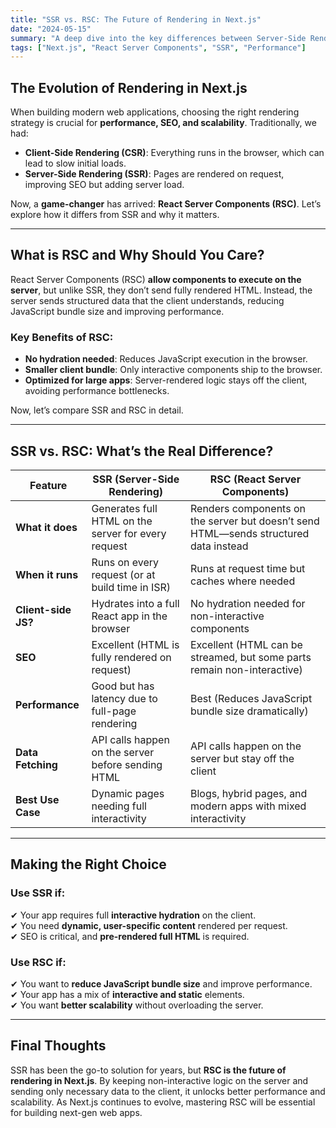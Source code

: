 ```yaml
---
title: "SSR vs. RSC: The Future of Rendering in Next.js"
date: "2024-05-15"
summary: "A deep dive into the key differences between Server-Side Rendering (SSR) and React Server Components (RSC) in Next.js. Learn when to use each and how they impact performance, SEO, and scalability."
tags: ["Next.js", "React Server Components", "SSR", "Performance"]
---
```


## **The Evolution of Rendering in Next.js**

When building modern web applications, choosing the right rendering strategy is crucial for **performance, SEO, and scalability**. Traditionally, we had:

- **Client-Side Rendering (CSR)**: Everything runs in the browser, which can lead to slow initial loads.
- **Server-Side Rendering (SSR)**: Pages are rendered on request, improving SEO but adding server load.

Now, a **game-changer** has arrived: **React Server Components (RSC)**. Let’s explore how it differs from SSR and why it matters.

---

## **What is RSC and Why Should You Care?**

React Server Components (RSC) **allow components to execute on the server**, but unlike SSR, they don’t send fully rendered HTML. Instead, the server sends structured data that the client understands, reducing JavaScript bundle size and improving performance.

### **Key Benefits of RSC:**

- **No hydration needed**: Reduces JavaScript execution in the browser.
- **Smaller client bundle**: Only interactive components ship to the browser.
- **Optimized for large apps**: Server-rendered logic stays off the client, avoiding performance bottlenecks.

Now, let’s compare SSR and RSC in detail.

---

## **SSR vs. RSC: What’s the Real Difference?**

<table>
  <thead>
    <tr>
      <th>Feature</th>
      <th>SSR (Server-Side Rendering)</th>
      <th>RSC (React Server Components)</th>
    </tr>
  </thead>
  <tbody>
    <tr>
      <td>
        <strong>What it does</strong>
      </td>
      <td>Generates full HTML on the server for every request</td>
      <td>
        Renders components on the server but doesn’t send HTML—sends structured
        data instead
      </td>
    </tr>
    <tr>
      <td>
        <strong>When it runs</strong>
      </td>
      <td>Runs on every request (or at build time in ISR)</td>
      <td>Runs at request time but caches where needed</td>
    </tr>
    <tr>
      <td>
        <strong>Client-side JS?</strong>
      </td>
      <td>Hydrates into a full React app in the browser</td>
      <td>No hydration needed for non-interactive components</td>
    </tr>
    <tr>
      <td>
        <strong>SEO</strong>
      </td>
      <td>Excellent (HTML is fully rendered on request)</td>
      <td>
        Excellent (HTML can be streamed, but some parts remain non-interactive)
      </td>
    </tr>
    <tr>
      <td>
        <strong>Performance</strong>
      </td>
      <td>Good but has latency due to full-page rendering</td>
      <td>Best (Reduces JavaScript bundle size dramatically)</td>
    </tr>
    <tr>
      <td>
        <strong>Data Fetching</strong>
      </td>
      <td>API calls happen on the server before sending HTML</td>
      <td>API calls happen on the server but stay off the client</td>
    </tr>
    <tr>
      <td>
        <strong>Best Use Case</strong>
      </td>
      <td>Dynamic pages needing full interactivity</td>
      <td>Blogs, hybrid pages, and modern apps with mixed interactivity</td>
    </tr>
  </tbody>
</table>

---

## **Making the Right Choice**

### **Use SSR if:**

✔ Your app requires full **interactive hydration** on the client.<br/>
✔ You need **dynamic, user-specific content** rendered per request.<br/>
✔ SEO is critical, and **pre-rendered full HTML** is required.

### **Use RSC if:**

✔ You want to **reduce JavaScript bundle size** and improve performance.<br/>
✔ Your app has a mix of **interactive and static** elements.<br/>
✔ You want **better scalability** without overloading the server.

---

## **Final Thoughts**

SSR has been the go-to solution for years, but **RSC is the future of rendering in Next.js**. By keeping non-interactive logic on the server and sending only necessary data to the client, it unlocks better performance and scalability. As Next.js continues to evolve, mastering RSC will be essential for building next-gen web apps.
